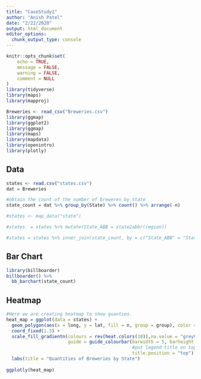 ```yaml
---
title: "CaseStudy1"
author: "Anish Patel"
date: "2/22/2020"
output: html_document
editor_options: 
  chunk_output_type: console
---
```


```r
knitr::opts_chunk$set(
	echo = TRUE,
	message = FALSE,
	warning = FALSE,
	comment = NULL
)
library(tidyverse)
library(maps)
library(mapproj)
```



```r
Breweries <- read_csv("Breweries.csv")
library(ggmap)
library(ggplot2)
library(ggmap)
library(maps)
library(mapdata)
library(openintro)
library(plotly)
```

## Data

```r
states <- read.csv("states.csv")
dat = Breweries

#obtain the count of the number of breweres by state
state_count = dat %>% group_by(State) %>% count() %>% arrange(-n)

#states <- map_data("state")

#states  = states %>% mutate(State_ABB = state2abbr(region))

#states = states %>% inner_join(state_count, by = c("State_ABB" = "State"))

```

## Bar Chart 

```r
library(billboarder)
billboarder() %>%
  bb_barchart(state_count)
```

## Heatmap

```r
#Here we are creating heatmap to show quanties. 
heat_map = ggplot(data = states) + 
  geom_polygon(aes(x = long, y = lat, fill = n, group = group), color = "white") + 
  coord_fixed(1.3) +
  scale_fill_gradientn(colours = rev(heat.colors(10)),na.value = "grey90",
                       guide = guide_colourbar(barwidth = 5, barheight = 0.4,
                                               #put legend title on top of legend
                                               title.position = "top")) + 
  labs(title = "Quantities of Breweries by State")
  
ggplotly(heat_map)

  
```


